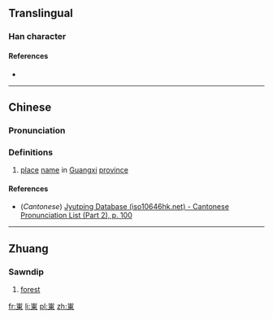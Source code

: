 {{also|岽}}
==Translingual==

===Han character===
{{Han char|rn=46|rad=山|as=08|sn=11|four=|canj=山木田 (UDW), X山木田 (XUDW)|ids=⿱[[山]][[東]]}}

====References====
* {{Han ref|kx=0315.151|hdz=10778.040|uh=5D2C|ud=23852}}

----

==Chinese==
{{zh-forms|s=岽}}

===Pronunciation===
{{zh-pron
|m=dōng
|m_note=Used in location names for places in Guangxi Province, China
|c=dung1
|mc=
|oc=
|ma=
|cat=pn
}}

===Definitions===
# [[place]] [[name]] in [[Guangxi]] [[province]]

====References====
*(''Cantonese'') [http://www.iso10646hk.net/jp/document/download.jsp Jyutping Database (iso10646hk.net) - Cantonese Pronunciation List (Part 2), p. 100]

----

==Zhuang==

===Sawndip===
{{head|za|Han characters|simplified form|岽|tr=[[ndoeng]]|sort=ndoeng}}

# [[forest]]

[[fr:崬]]
[[li:崬]]
[[pl:崬]]
[[zh:崬]]